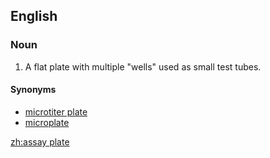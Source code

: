 ==English==

===Noun===
{{en-noun|head=[[assay]] [[plate]]}}

# {{label|en|analytical chemistry|chemistry}} A flat plate with multiple "wells" used as small test tubes.

====Synonyms====
* [[microtiter plate]]
* [[microplate]]

[[zh:assay plate]]